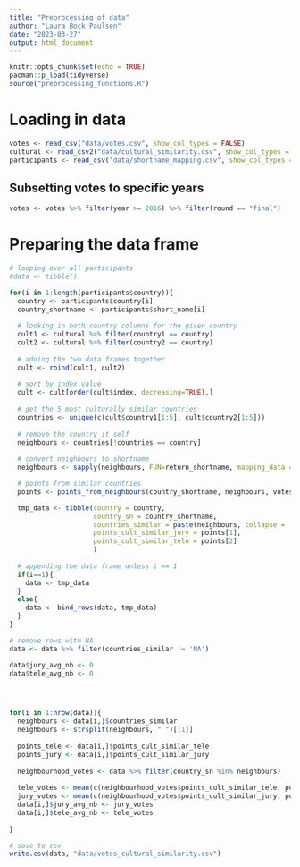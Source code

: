 ```yaml
---
title: "Preprocessing of data"
author: "Laura Bock Paulsen"
date: "2023-03-27"
output: html_document
---
```


```r
knitr::opts_chunk$set(echo = TRUE)
pacman::p_load(tidyverse)
source("preprocessing_functions.R")
```

# Loading in data

```r
votes <- read_csv("data/votes.csv", show_col_types = FALSE)
cultural <- read_csv2("data/cultural_similarity.csv", show_col_types = FALSE)
participants <- read_csv("data/shortname_mapping.csv", show_col_types = FALSE)
```

## Subsetting votes to specific years

```r
votes <- votes %>% filter(year >= 2016) %>% filter(round == "final")
```



# Preparing the data frame

```r
# looping over all participants
#data <- tibble()

for(i in 1:length(participants$country)){
  country <- participants$country[i]
  country_shortname <- participants$short_name[i]
  
  # looking in both country columns for the given country
  cult1 <- cultural %>% filter(country1 == country)
  cult2 <- cultural %>% filter(country2 == country)
  
  # adding the two data frames together
  cult <- rbind(cult1, cult2)
  
  # sort by index value
  cult <- cult[order(cult$index, decreasing=TRUE),]
  
  # get the 5 most culturally similar countries
  countries <- unique(c(cult$country1[1:5], cult$country2[1:5]))
  
  # remove the country it self
  neighbours <- countries[!countries == country]
  
  # convert neighbours to shortname
  neighbours <- sapply(neighbours, FUN=return_shortname, mapping_data = participants)

  # points from similar countries
  points <- points_from_neighbours(country_shortname, neighbours, votes)

  tmp_data <- tibble(country = country, 
                     country_sn = country_shortname, 
                     countries_similar = paste(neighbours, collapse = ' ', sep = ','),
                     points_cult_similar_jury = points[1],
                     points_cult_similar_tele = points[2]
                     )
  
  # appending the data frame unless i == 1
  if(i==1){
    data <- tmp_data
  }
  else{
    data <- bind_rows(data, tmp_data)
  }
}

# remove rows with NA
data <- data %>% filter(countries_similar != 'NA')
```

```r
data$jury_avg_nb <- 0
data$tele_avg_nb <- 0




for(i in 1:nrow(data)){
  neighbours <- data[i,]$countries_similar
  neighbours <- strsplit(neighbours, " ")[[1]]
  
  points_tele <- data[i,]$points_cult_similar_tele
  points_jury <- data[i,]$points_cult_similar_jury
  
  neighbourhood_votes <- data %>% filter(country_sn %in% neighbours)
  
  tele_votes <- mean(c(neighbourhood_votes$points_cult_similar_tele, points_tele), na.rm = T)
  jury_votes <- mean(c(neighbourhood_votes$points_cult_similar_jury, points_jury), na.rm = T)
  data[i,]$jury_avg_nb <- jury_votes
  data[i,]$tele_avg_nb <- tele_votes
  
}
```


```r
# save to csv
write.csv(data, "data/votes_cultural_similarity.csv")
```


